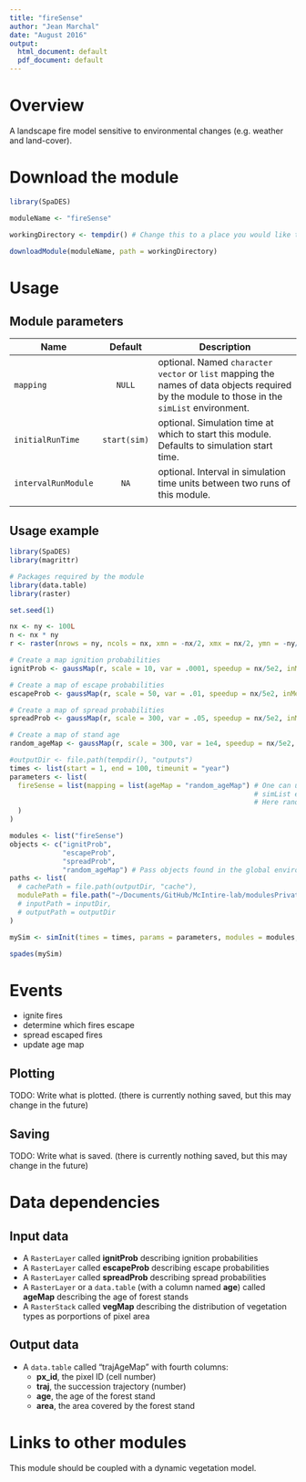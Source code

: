 ```yaml
---
title: "fireSense"
author: "Jean Marchal"
date: "August 2016"
output:
  html_document: default
  pdf_document: default
---
```


# Overview
A landscape fire model sensitive to environmental changes (e.g. weather and land-cover).

# Download the module
```r
library(SpaDES)

moduleName <- "fireSense"

workingDirectory <- tempdir() # Change this to a place you would like to put the module, if desired.

downloadModule(moduleName, path = workingDirectory)
```

# Usage
## Module parameters
Name|Default|Description
----|:-------:|---------------------------------------------------------------------
`mapping`|`NULL`|optional. Named `character vector` or `list` mapping the names of data objects required by the module to those in the `simList` environment.
`initialRunTime`|`start(sim)`|optional. Simulation time at which to start this module. Defaults to simulation start time.
`intervalRunModule`|`NA`|optional. Interval in simulation time units between two runs of this module.
|||

## Usage example
```r
library(SpaDES)
library(magrittr)

# Packages required by the module
library(data.table)
library(raster)

set.seed(1)

nx <- ny <- 100L
n <- nx * ny
r <- raster(nrows = ny, ncols = nx, xmn = -nx/2, xmx = nx/2, ymn = -ny/2, ymx = ny/2)

# Create a map ignition probabilities
ignitProb <- gaussMap(r, scale = 10, var = .0001, speedup = nx/5e2, inMemory = TRUE)

# Create a map of escape probabilities
escapeProb <- gaussMap(r, scale = 50, var = .01, speedup = nx/5e2, inMemory = TRUE)

# Create a map of spread probabilities
spreadProb <- gaussMap(r, scale = 300, var = .05, speedup = nx/5e2, inMemory = TRUE)

# Create a map of stand age
random_ageMap <- gaussMap(r, scale = 300, var = 1e4, speedup = nx/5e2, inMemory = TRUE) %>% calc(function(x)round(x+1,0))

#outputDir <- file.path(tempdir(), "outputs")
times <- list(start = 1, end = 100, timeunit = "year")
parameters <- list(
  fireSense = list(mapping = list(ageMap = "random_ageMap") # One can use mapping to map data objects in the
                                                            # simList environment to data required by the module.
                                                            # Here random_ageMap is mapped to ageMap.  
  )
)

modules <- list("fireSense")
objects <- c("ignitProb",
             "escapeProb",
             "spreadProb",
             "random_ageMap") # Pass objects found in the global environment to the simList environment
paths <- list(
  # cachePath = file.path(outputDir, "cache"),
  modulePath = file.path("~/Documents/GitHub/McIntire-lab/modulesPrivate/") ## TODO: change this to tempdir()
  # inputPath = inputDir,
  # outputPath = outputDir
)

mySim <- simInit(times = times, params = parameters, modules = modules, objects = objects, paths = paths)

spades(mySim)
```

# Events
- ignite fires
- determine which fires escape
- spread escaped fires
- update age map

## Plotting
TODO: Write what is plotted. (there is currently nothing saved, but this may change in the future)

## Saving
TODO: Write what is saved. (there is currently nothing saved, but this may change in the future)

# Data dependencies
## Input data
- A `RasterLayer` called **ignitProb** describing ignition probabilities
- A `RasterLayer` called **escapeProb** describing escape probabilities
- A `RasterLayer` called **spreadProb** describing spread probabilities
- A `RasterLayer` or a `data.table` (with a column named **age**) called **ageMap** describing the age of forest stands
- A `RasterStack` called **vegMap** describing the distribution of vegetation types as porportions of pixel area

## Output data
<!-- TODO - number of ignitions
- number of fires that escaped
- fire sizes-->
- A `data.table` called "trajAgeMap" with fourth columns:
    - **px_id**, the pixel ID (cell number)
    - **traj**, the succession trajectory (number)
    - **age**, the age of the forest stand
    - **area**, the area covered by the forest stand

# Links to other modules
This module should be coupled with a dynamic vegetation model.

